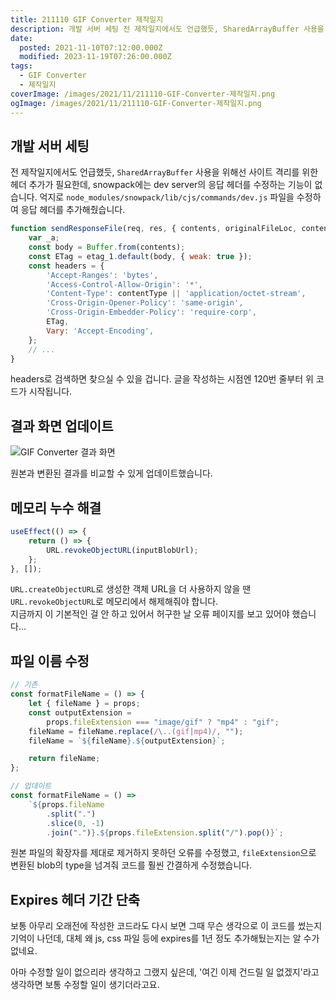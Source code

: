 ```yaml
---
title: 211110 GIF Converter 제작일지
description: 개발 서버 세팅 전 제작일지에서도 언급했듯, SharedArrayBuffer 사용을 위해선 사이트 격리를 위한 헤더 추가가 필요한데, snowpack에는 dev server의 응답 헤더를 수정하는 기능이 없습니다. 억지로 node_modules/snowpack/lib/cjs/commands/dev.js 파일을 수정하여 응답 헤더를 추가해줬습니다.
date:
  posted: 2021-11-10T07:12:00.000Z
  modified: 2023-11-19T07:26:00.000Z
tags:
  - GIF Converter
  - 제작일지
coverImage: /images/2021/11/211110-GIF-Converter-제작일지.png
ogImage: /images/2021/11/211110-GIF-Converter-제작일지.png
---
```


## 개발 서버 세팅

전 제작일지에서도 언급했듯, `SharedArrayBuffer` 사용을 위해선 사이트 격리를 위한 헤더 추가가 필요한데, snowpack에는 dev server의 응답 헤더를 수정하는 기능이 없습니다. 억지로 `node_modules/snowpack/lib/cjs/commands/dev.js` 파일을 수정하여 응답 헤더를 추가해줬습니다.

```js
function sendResponseFile(req, res, { contents, originalFileLoc, contentType }) {
    var _a;
    const body = Buffer.from(contents);
    const ETag = etag_1.default(body, { weak: true });
    const headers = {
        'Accept-Ranges': 'bytes',
        'Access-Control-Allow-Origin': '*',
        'Content-Type': contentType || 'application/octet-stream',
        'Cross-Origin-Opener-Policy': 'same-origin',
        'Cross-Origin-Embedder-Policy': 'require-corp',
        ETag,
        Vary: 'Accept-Encoding',
    };
    // ...
}
```

headers로 검색하면 찾으실 수 있을 겁니다. 글을 작성하는 시점엔 120번 줄부터 위 코드가 시작됩니다.

## 결과 화면 업데이트

![GIF Converter 결과 화면](/images/2021/11/GIF-Converter-result.png)

원본과 변환된 결과를 비교할 수 있게 업데이트했습니다.

## 메모리 누수 해결

```js
useEffect(() => {
    return () => {
        URL.revokeObjectURL(inputBlobUrl);
    };
}, []);
```

`URL.createObjectURL`로 생성한 객체 URL을 더 사용하지 않을 땐`URL.revokeObjectURL`로 메모리에서 해제해줘야 합니다.  
지금까지 이 기본적인 걸 안 하고 있어서 허구한 날 오류 페이지를 보고 있어야 했습니다…

## 파일 이름 수정

```js
// 기존
const formatFileName = () => {
    let { fileName } = props;
    const outputExtension =
        props.fileExtension === "image/gif" ? "mp4" : "gif";
    fileName = fileName.replace(/\..(gif|mp4)/, "");
    fileName = `${fileName}.${outputExtension}`;

    return fileName;
};

// 업데이트
const formatFileName = () =>
    `${props.fileName
        .split(".")
        .slice(0, -1)
        .join(".")}.${props.fileExtension.split("/").pop()}`;
```

원본 파일의 확장자를 제대로 제거하지 못하던 오류를 수정했고, `fileExtension`으로 변환된 blob의 type을 넘겨줘 코드를 훨씬 간결하게 수정했습니다.

## Expires 헤더 기간 단축

보통 아무리 오래전에 작성한 코드라도 다시 보면 그때 무슨 생각으로 이 코드를 썼는지 기억이 나던데, 대체 왜 js, css 파일 등에 expires를 1년 정도 추가해뒀는지는 알 수가 없네요.

아마 수정할 일이 없으리라 생각하고 그랬지 싶은데, '여긴 이제 건드릴 일 없겠지'라고 생각하면 보통 수정할 일이 생기더라고요.